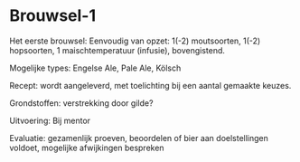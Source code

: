 # Brouwsel-1

Het eerste brouwsel: Eenvoudig van opzet: 1(-2) moutsoorten, 1(-2) hopsoorten, 1 maischtemperatuur (infusie), bovengistend.

Mogelijke types: Engelse Ale, Pale Ale, Kölsch

Recept: wordt aangeleverd, met toelichting bij een aantal gemaakte keuzes.

Grondstoffen: verstrekking door gilde?

Uitvoering: Bij mentor

Evaluatie: gezamenlijk proeven, beoordelen of bier aan doelstellingen voldoet, mogelijke afwijkingen bespreken